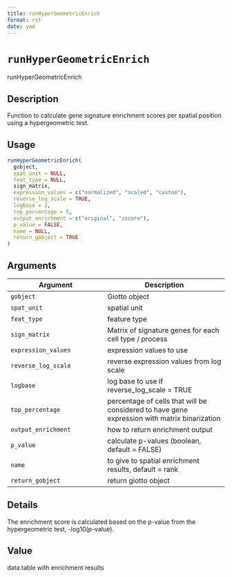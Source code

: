 ```yaml
--- 
title: runHyperGeometricEnrich 
format: rst 
date: ymd 
--- 
```

# `runHyperGeometricEnrich`

runHyperGeometricEnrich


## Description

Function to calculate gene signature enrichment scores per spatial position using a hypergeometric test.


## Usage

```r
runHyperGeometricEnrich(
  gobject,
  spat_unit = NULL,
  feat_type = NULL,
  sign_matrix,
  expression_values = c("normalized", "scaled", "custom"),
  reverse_log_scale = TRUE,
  logbase = 2,
  top_percentage = 5,
  output_enrichment = c("original", "zscore"),
  p_value = FALSE,
  name = NULL,
  return_gobject = TRUE
)
```


## Arguments

Argument      |Description
------------- |----------------
`gobject`     |     Giotto object
`spat_unit`     |     spatial unit
`feat_type`     |     feature type
`sign_matrix`     |     Matrix of signature genes for each cell type / process
`expression_values`     |     expression values to use
`reverse_log_scale`     |     reverse expression values from log scale
`logbase`     |     log base to use if reverse_log_scale = TRUE
`top_percentage`     |     percentage of cells that will be considered to have gene expression with matrix binarization
`output_enrichment`     |     how to return enrichment output
`p_value`     |     calculate p-values (boolean, default = FALSE)
`name`     |     to give to spatial enrichment results, default = rank
`return_gobject`     |     return giotto object


## Details

The enrichment score is calculated based on the p-value from the
 hypergeometric test, -log10(p-value).


## Value

data.table with enrichment results


